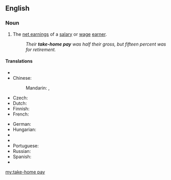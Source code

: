 ==English==

===Noun===
{{en-noun|head=[[take]]-[[home]] [[pay]]|-}}

# The [[net earnings]] of a [[salary]] or [[wage]] [[earner]].
#: ''Their '''take-home pay''' was half their gross, but fifteen percent was for retirement.''

====Translations====
{{trans-top|net earnings of a wage earner}}
* {{trreq|ar}}
* Chinese:
*: Mandarin: {{t|cmn|扣稅後的實得工資|sc=Hani}}, {{t|cmn|扣税后的实得工资|tr=kòushuì hòu de shídé gōngzī|sc=Hani}}
* Czech: {{t-|cs|čistý plat}}
* Dutch: {{t-|nl|nettoloon|n}}
* Finnish: {{t-|fi|nettopalkka}}
* French: {{t-|fr|salaire net|m}}
{{trans-mid}}
* German: {{t-|de|Nettogehalt|n}}
* Hungarian: {{t-|hu|nettó bér}}
* {{trreq|it}}
* {{trreq|ja}}
* Portuguese: {{t+|pt|renda|f}}
* Russian: {{t-|ru|чистый заработок|m|tr=čístyj zárabotok|sc=Cyrl}}
* Spanish: {{t-|es|salario neto|m}}
* {{trreq|sv}}
{{trans-bottom}}

[[my:take-home pay]]